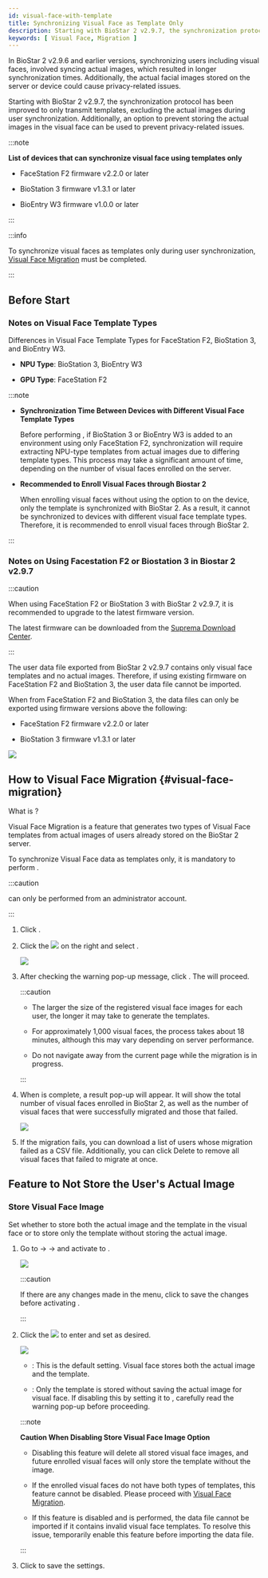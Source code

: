 ```yaml
---
id: visual-face-with-template
title: Synchronizing Visual Face as Template Only
description: Starting with BioStar 2 v2.9.7, the synchronization protocol has been improved to only transmit templates, excluding the actual images during user synchronization. Additionally, an option to prevent storing the actual images in the visual face can be used to prevent privacy-related issues.
keywords: [ Visual Face, Migration ]
---
```


In BioStar 2 v2.9.6 and earlier versions, synchronizing users including visual faces, involved syncing actual images, which resulted in longer synchronization times. Additionally, the actual facial images stored on the server or device could cause privacy-related issues.

Starting with BioStar 2 v2.9.7, the synchronization protocol has been improved to only transmit templates, excluding the actual images during user synchronization. Additionally, an option to prevent storing the actual images in the visual face can be used to prevent privacy-related issues.

:::note

**List of devices that can synchronize visual face using templates only**

* FaceStation F2 firmware v2.2.0 or later

* BioStation 3 firmware v1.3.1 or later

* BioEntry W3 firmware v1.0.0 or later

:::

:::info

To synchronize visual faces as templates only during user synchronization, [Visual Face Migration](#visual-face-migration) must be completed.

:::

## Before Start


<DocumentA />

### Notes on Visual Face Template Types

Differences in Visual Face Template Types for FaceStation F2, BioStation 3, and BioEntry W3.

* **NPU Type**: BioStation 3, BioEntry W3

* **GPU Type**: FaceStation F2

:::note

*  **Synchronization Time Between Devices with Different Visual Face Template Types**

    Before performing <Cmd sid="user.list.visualFaceMigration.title" />, if BioStation 3 or BioEntry W3 is added to an environment using only FaceStation F2, synchronization will require extracting NPU-type templates from actual images due to differing template types. This process may take a significant amount of time, depending on the number of visual faces enrolled on the server.

* **Recommended to Enroll Visual Faces through Biostar 2**

    When enrolling visual faces without using the option to <Cmd sid="device.info.storeVisualFaceImage" /> on the device, only the template is synchronized with BioStar 2. As a result, it cannot be synchronized to devices with different visual face template types. Therefore, it is recommended to enroll visual faces through BioStar 2.

:::

### Notes on Using Facestation F2 or Biostation 3 in Biostar 2 v2.9.7

:::caution

When using FaceStation F2 or BioStation 3 with BioStar 2 v2.9.7, it is recommended to upgrade to the latest firmware version.

The latest firmware can be downloaded from the [Suprema Download Center](https://download.supremainc.com).

:::

The user data file exported from BioStar 2 v2.9.7 contains only visual face templates and no actual images. Therefore, if using existing firmware on FaceStation F2 and BioStation 3, the user data file cannot be imported.

When <Cmd sid="menu.dataExport" /> from FaceStation F2 and BioStation 3, the data files can only be exported using firmware versions above the following:

* FaceStation F2 firmware v2.2.0 or later

* BioStation 3 firmware v1.3.1 or later

<Image src='/img/biostar-data-file-export.png' className='none' caption />

## How to Visual Face Migration {#visual-face-migration}

What is <Cmd sid="user.list.visualFaceMigration.title" />?

Visual Face Migration is a feature that generates two types of Visual Face templates from actual images of users already stored on the BioStar 2 server.

To synchronize Visual Face data as templates only, it is mandatory to perform <Cmd sid="user.list.visualFaceMigration.title" />.

:::caution

<Cmd sid="user.list.visualFaceMigration.title" /> can only be performed from an administrator account.

:::

1. Click <Cmd sid="common.gnb.user" />.

1. Click the <Image src='/img/ico-user-option.png' ico alone /> on the right and select <Cmd sid="user.list.visualFaceMigration.title" />.

    <Image src='/img/biostar-297-visual-face-migration-1.png' caption />

1. After checking the warning pop-up message, click <Cmd sid="button.continue" />. The <Cmd sid="user.list.visualFaceMigration.title" /> will proceed.

    :::caution

    * The larger the size of the registered visual face images for each user, the longer it may take to generate the templates.

    * For approximately 1,000 visual faces, the process takes about 18 minutes, although this may vary depending on server performance.

    * Do not navigate away from the current page while the migration is in progress.

    :::

1. When <Cmd sid="user.list.visualFaceMigration.title" /> is complete, a result pop-up will appear. It will show the total number of visual faces enrolled in BioStar 2, as well as the number of visual faces that were successfully migrated and those that failed.

    <Image src='/img/biostar-297-visual-face-migration-2.png' className='none' caption />

1. If the migration fails, you can download a list of users whose migration failed as a CSV file. Additionally, you can click <Cmd>Delete</Cmd> to remove all visual faces that failed to migrate at once.

## Feature to Not Store the User's Actual Image

### Store Visual Face Image

Set whether to store both the actual image and the template in the visual face or to store only the template without storing the actual image.

1. Go to <Cmd sid="common.setting" /> → <Cmd sid="common.server" /> → <Cmd sid="settings.expertSettings.title" /> and activate <Cmd sid="settings.expertSettings.enableOptionLabel" /> to <Cmd sid="common.use" />.

    <Image src='/img/biostar-297-expert-setting-1.png' caption />

    :::caution

    If there are any changes made in the <Cmd sid="common.server" /> menu, click <Cmd sid="button.apply" /> to save the changes before activating <Cmd sid="settings.expertSettings.enableOptionLabel" />.

    :::

1. Click the <Image src='/img/ico-expert-setting.png' ico /> to enter <Cmd sid="settings.expertSettings.detail.title" /> and set <Cmd sid="settings.expertSettings.detail.storeVisualFaceImageOptionLabel" /> as desired.

    <Image src='/img/biostar-297-expert-setting-2.png' caption />

    * <Cmd sid="common.use" />: This is the default setting. Visual face stores both the actual image and the template.

    * <Cmd sid="common.notUse" />: Only the template is stored without saving the actual image for visual face. If disabling this by setting it to <Cmd sid="common.notUse" />, carefully read the warning pop-up before proceeding.

    :::note

    **Caution When Disabling Store Visual Face Image Option**
    
    * Disabling this feature will delete all stored visual face images, and future enrolled visual faces will only store the template without the image.

    * If the enrolled visual faces do not have both types of templates, this feature cannot be disabled. Please proceed with [Visual Face Migration](#visual-face-migration).

    * If this feature is disabled and <Cmd sid="menu.dataImport" /> is performed, the data file cannot be imported if it contains invalid visual face templates. To resolve this issue, temporarily enable this feature before importing the data file.

    :::

1. Click <Cmd sid="button.apply" /> to save the settings.